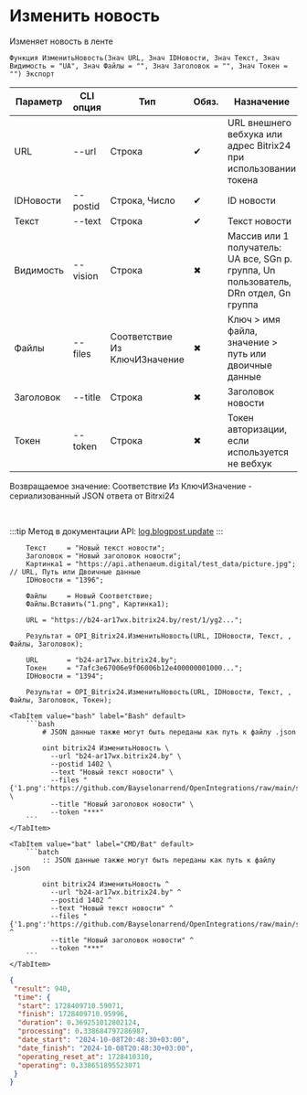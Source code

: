 ﻿---
sidebar_position: 2
---


# Изменить новость
 Изменяет новость в ленте



`Функция ИзменитьНовость(Знач URL, Знач IDНовости, Знач Текст, Знач Видимость = "UA", Знач Файлы = "", Знач Заголовок = "", Знач Токен = "") Экспорт`

  | Параметр | CLI опция | Тип | Обяз. | Назначение |
  |-|-|-|-|-|
  | URL | --url | Строка | &#x2714; | URL внешнего вебхука или адрес Bitrix24 при использовании токена |
  | IDНовости | --postid | Строка, Число | &#x2714; | ID новости |
  | Текст | --text | Строка | &#x2714; | Текст новости |
  | Видимость | --vision | Строка | &#x2716; | Массив или 1 получатель: UA все, SGn р. группа, Un пользователь, DRn отдел, Gn группа |
  | Файлы | --files | Соответствие Из КлючИЗначение | &#x2716; | Ключ > имя файла, значение > путь или двоичные данные |
  | Заголовок | --title | Строка | &#x2716; | Заголовок новости |
  | Токен | --token | Строка | &#x2716; | Токен авторизации, если используется не вебхук |

  
  Возвращаемое значение:   Соответствие Из КлючИЗначение - сериализованный JSON ответа от Bitrxi24

<br/>

:::tip
Метод в документации API: [log.blogpost.update](https://dev.1c-bitrix.ru/rest_help/log/log_blogpost_update.php)
:::
<br/>


```bsl title="Пример использования для 1С:Предприятие/OneScript"
    Текст     = "Новый текст новости";
    Заголовок = "Новый заголовок новости";
    Картинка1 = "https://api.athenaeum.digital/test_data/picture.jpg"; // URL, Путь или Двоичные данные
    IDНовости = "1396";

    Файлы     = Новый Соответствие;
    Файлы.Вставить("1.png", Картинка1);

    URL = "https://b24-ar17wx.bitrix24.by/rest/1/yg2...";

    Результат = OPI_Bitrix24.ИзменитьНовость(URL, IDНовости, Текст, , Файлы, Заголовок);

    URL       = "b24-ar17wx.bitrix24.by";
    Токен     = "7afc3e67006e9f06006b12e400000001000...";
    IDНовости = "1394";

    Результат = OPI_Bitrix24.ИзменитьНовость(URL, IDНовости, Текст, , Файлы, Заголовок, Токен);
```
    

 <Tabs>
  
    <TabItem value="bash" label="Bash" default>
        ```bash
            # JSON данные также могут быть переданы как путь к файлу .json
            
            oint bitrix24 ИзменитьНовость \
              --url "b24-ar17wx.bitrix24.by" \
              --postid 1402 \
              --text "Новый текст новости" \
              --files "{'1.png':'https://github.com/Bayselonarrend/OpenIntegrations/raw/main/service/test_data/picture.jpg'}" \
              --title "Новый заголовок новости" \
              --token "***"
        ```
    </TabItem>
  
    <TabItem value="bat" label="CMD/Bat" default>
        ```batch
            :: JSON данные также могут быть переданы как путь к файлу .json
            
            oint bitrix24 ИзменитьНовость ^
              --url "b24-ar17wx.bitrix24.by" ^
              --postid 1402 ^
              --text "Новый текст новости" ^
              --files "{'1.png':'https://github.com/Bayselonarrend/OpenIntegrations/raw/main/service/test_data/picture.jpg'}" ^
              --title "Новый заголовок новости" ^
              --token "***"
        ```
    </TabItem>
</Tabs>


```json title="Результат"
{
 "result": 940,
 "time": {
  "start": 1728409710.59071,
  "finish": 1728409710.95996,
  "duration": 0.369251012802124,
  "processing": 0.338684797286987,
  "date_start": "2024-10-08T20:48:30+03:00",
  "date_finish": "2024-10-08T20:48:30+03:00",
  "operating_reset_at": 1728410310,
  "operating": 0.338651895523071
 }
}
```
